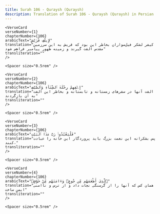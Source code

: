 ```yaml
---
title: Surah 106 - Quraysh (Quraysh)  
description: Translation of Surah 106 - Quraysh (Quraysh) in Persian
---
```







    <VerseCard 
    verseNumber={1}
    chapterNumber={106}
    arabicText="لِإِيلَٰفِ قُرَيْشٍ"
    translation="کیفر لشکر فیل‌سواران بخاطر این بود که قریش به این سرزمین مقدس الفت گیرند و زمینه ظهور پیامبر فراهم شود"
    transliteration=""
    />

    <Spacer size="0.5rem" />
                
    <VerseCard 
    verseNumber={2}
    chapterNumber={106}
    arabicText="إِۦلَٰفِهِمْ رِحْلَةَ ٱلشِّتَآءِ وَٱلصَّيْفِ"
    translation="الفت آنها در سفرهای زمستانه و تابستانه و بخاطر این الفت به آن بازگردند"
    transliteration=""
    />

    <Spacer size="0.5rem" />
                
    <VerseCard 
    verseNumber={3}
    chapterNumber={106}
    arabicText="فَلْيَعْبُدُوا۟ رَبَّ هَٰذَا ٱلْبَيْتِ"
    translation="پس بشکرانه این نعمت بزرگ باید پروردگار این خانه را عبادت کنند،"
    transliteration=""
    />

    <Spacer size="0.5rem" />
                
    <VerseCard 
    verseNumber={4}
    chapterNumber={106}
    arabicText="ٱلَّذِىٓ أَطْعَمَهُم مِّن جُوعٍۢ وَءَامَنَهُم مِّنْ خَوْفٍۭ"
    translation="همان کس که آنها را از گرسنگی نجات داد و از ترس و ناامنی ایمن ساخت"
    transliteration=""
    />

    <Spacer size="0.5rem" />
                